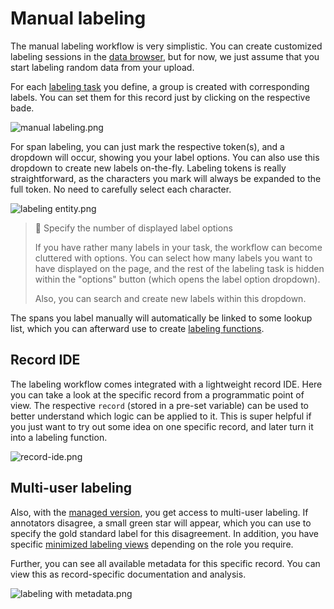 # Manual labeling

The manual labeling workflow is very simplistic. You can create customized labeling sessions in the [data browser](doc:data-management), but for now, we just assume that you start labeling random data from your upload.

For each [labeling task](doc:labeling-tasks) you define, a group is created with corresponding labels. You can set them for this record just by clicking on the respective bade.

![](https://files.readme.io/c7f5f08-manual_labeling.png 'manual labeling.png')

For span labeling, you can just mark the respective token(s), and a dropdown will occur, showing you your label options. You can also use this dropdown to create new labels on-the-fly. Labeling tokens is really straightforward, as the characters you mark will always be expanded to the full token. No need to carefully select each character.

![](https://files.readme.io/4bf6f5d-labeling_entity.png 'labeling entity.png')

> 📘 Specify the number of displayed label options
>
> If you have rather many labels in your task, the workflow can become cluttered with options. You can select how many labels you want to have displayed on the page, and the rest of the labeling task is hidden within the "options" button (which opens the label option dropdown).
>
> Also, you can search and create new labels within this dropdown.

The spans you label manually will automatically be linked to some lookup list, which you can afterward use to create [labeling functions](doc:building-labeling-functions).

## Record IDE

The labeling workflow comes integrated with a lightweight record IDE. Here you can take a look at the specific record from a programmatic point of view. The respective `record` (stored in a pre-set variable) can be used to better understand which logic can be applied to it. This is super helpful if you just want to try out some idea on one specific record, and later turn it into a labeling function.

![](https://files.readme.io/36237b9-record-ide.png 'record-ide.png')

## Multi-user labeling

Also, with the [managed version](doc:saas-application), you get access to multi-user labeling. If annotators disagree, a small green star will appear, which you can use to specify the gold standard label for this disagreement. In addition, you have specific [minimized labeling views](doc:minimized-labeling-view) depending on the role you require.

Further, you can see all available metadata for this specific record. You can view this as record-specific documentation and analysis.

![](https://files.readme.io/93bbd1c-labeling_with_metadata.png 'labeling with metadata.png')
